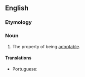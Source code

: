 ==English==

===Etymology===
{{suffix|en|adopt|ability}}

===Noun===
{{en-noun|-}}

# The property of being [[adoptable]].

====Translations====
{{trans-top|the property of being adoptable}}
* Portuguese: {{t|pt|adotabilidade|f}}
{{trans-mid}}
{{trans-bottom}}